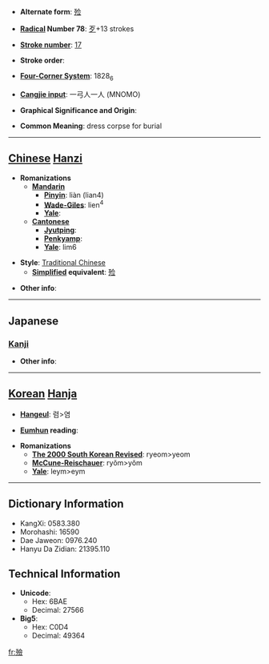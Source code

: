 * '''Alternate form''': [[殓]]

* '''[[Wiktionary:Chinese radical index| Radical]] Number 78''': [[Wiktionary:Chinese radical index 歹|歹]]+13 strokes

* '''[[Wiktionary:Chinese total strokes index|Stroke number]]''': [[Wiktionary:Chinese total strokes index 17|17]]

* '''Stroke order''': 

* '''[[Wiktionary:Chinese four corner index|Four-Corner System]]''': 1828<sub>6</sub>

* '''[[Wiktionary:Chinese Cangjie index|Cangjie input]]''': 一弓人一人 (MNOMO)

* '''Graphical Significance and Origin''': 

* '''Common Meaning''': dress corpse for burial

----

== [[Chinese]] [[Hanzi]] ==

* '''Romanizations'''
** '''[[Mandarin]]'''
*** '''[[Pinyin]]''': liàn (lian4)
*** '''[[Wade-Giles]]''': lien<sup>4</sup>
*** '''[[Yale]]''': 
** '''[[Cantonese]]'''
*** '''[[Jyutping]]''':
*** '''[[Penkyamp]]''': 
*** '''[[Yale]]''': lim6

* '''Style''': [[Traditional Chinese]] 
** '''[[Simplified Chinese|Simplified]] equivalent''': [[殓]]

* '''Other info''': 

----

==Japanese==
===[[Kanji]]===
{{kanji|on readings=[[れん]] (ren)
|kun readings=[[おさめる]] (osameru)
}}

* '''Other info''':  

----

== [[Korean]] [[Hanja]] ==

* '''[[Hangeul]]''': 렴>염

* '''[[Eumhun]] reading''': 

* '''Romanizations'''
** '''[[The 2000 South Korean Revised Romanization|The 2000 South Korean Revised]]''': ryeom>yeom
** '''[[McCune-Reischauer]]''': ryŏm>yŏm
** '''[[Yale]]''': leym>eym

----

== Dictionary Information ==

* KangXi: 0583.380
* Morohashi: 16590
* Dae Jaweon: 0976.240
* Hanyu Da Zidian: 21395.110

== Technical Information ==

* '''Unicode''':
** Hex: 6BAE
** Decimal: 27566
* '''Big5''':
** Hex: C0D4
** Decimal: 49364

[[fr:殮]]